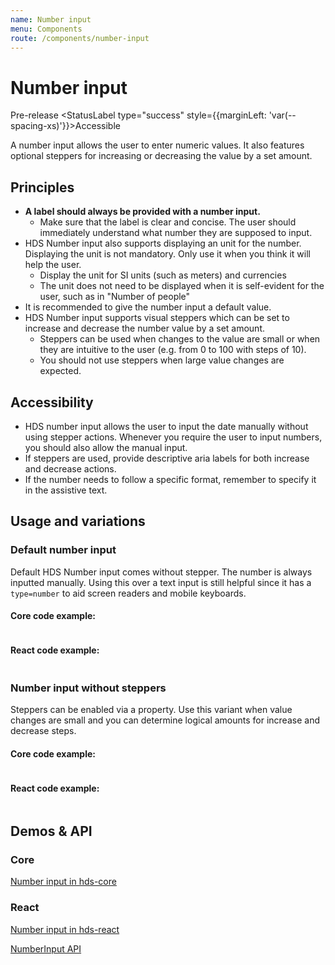 ```yaml
---
name: Number input
menu: Components
route: /components/number-input
---
```




# Number input

<StatusLabel type="alert">Pre-release</StatusLabel>
<StatusLabel type="success" style={{marginLeft: 'var(--spacing-xs)'}}>Accessible</StatusLabel>

<LargeParagraph>
  A number input allows the user to enter numeric values. It also features optional steppers for increasing or decreasing the value by a set amount.
</LargeParagraph>

## Principles
- **A label should always be provided with a number input.**
    - Make sure that the label is clear and concise. The user should immediately understand what number they are supposed to input.
- HDS Number input also supports displaying an unit for the number. Displaying the unit is not mandatory. Only use it when you think it will help the user.
    - Display the unit for SI units (such as meters) and currencies
    - The unit does not need to be displayed when it is self-evident for the user, such as in "Number of people"
- It is recommended to give the number input a default value.
- HDS Number input supports visual steppers which can be set to increase and decrease the number value by a set amount.
    - Steppers can be used when changes to the value are small or when they are intuitive to the user (e.g. from 0 to 100 with steps of 10).
    - You should not use steppers when large value changes are expected.

## Accessibility
- HDS number input allows the user to input the date manually without using stepper actions. Whenever you require the user to input numbers, you should also allow the manual input.
- If steppers are used, provide descriptive aria labels for both increase and decrease actions.
- If the number needs to follow a specific format, remember to specify it in the assistive text.

## Usage and variations

### Default number input
Default HDS Number input comes without stepper. The number is always inputted manually. Using this over a text input is still helpful since it has a `type=number` to aid screen readers and mobile keyboards.

<Playground>

</Playground>


#### Core code example:
```html

```

#### React code example:
```tsx

```

### Number input without steppers
Steppers can be enabled via a property. Use this variant when value changes are small and you can determine logical amounts for increase and decrease steps.

<Playground>

</Playground>


#### Core code example:
```html

```

#### React code example:
```tsx

```

## Demos & API

### Core

[Number input in hds-core](/storybook/core/?path=/story/components-search-input--default)

### React

[Number input in hds-react](/storybook/react/?path=/story/components-searchinput--default)

[NumberInput API](/storybook/react/?path=/docs/components-searchinput--default)
